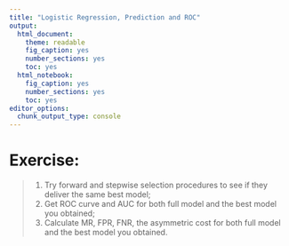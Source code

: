 ```yaml
---
title: "Logistic Regression, Prediction and ROC"
output: 
  html_document: 
    theme: readable
    fig_caption: yes
    number_sections: yes
    toc: yes
  html_notebook: 
    fig_caption: yes
    number_sections: yes
    toc: yes
editor_options: 
  chunk_output_type: console
---
```


# **Exercise:** 

> 1. Try forward and stepwise selection procedures to see if they deliver the same best model;
> 2. Get ROC curve and AUC for both full model and the best model you obtained;
> 3. Calculate MR, FPR, FNR, the asymmetric cost for both full model and the best model you obtained.

